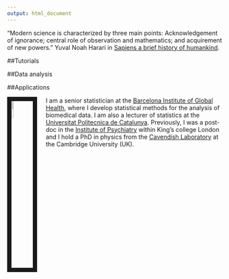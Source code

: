 ```yaml
---
output: html_document
---
```

<link rel="stylesheet" href="styles.css" type="text/css">
"Modern science is characterized by three main points: Acknowledgement of ignorance; central role of observation and mathematics; and acquirement of new powers." Yuval Noah Harari in [Sapiens a brief history of humankind](https://www.ynharari.com/book/sapiens/). 

##Tutorials

##Data analysis

##Applications



<img src="images/alejandro.jpg" style="width:10%; border:10px solid; margin-right: 20px" align="left">

I am a senior statistician at the [Barcelona Institute of Global Health](https://www.isglobal.org/), where I develop statistical methods for the analysis of biomedical data. I am also a lecturer of statistics at the [Universitat Politecnica de Catalunya](https://eebe.upc.edu/es). Previously, I was a post-doc in the [Institute of Psychiatry](https://www.kcl.ac.uk/ioppn) within King’s college London and I hold a PhD in physics from the [Cavendish Laboratory](https://www.phy.cam.ac.uk/) at the Cambridge University (UK).


